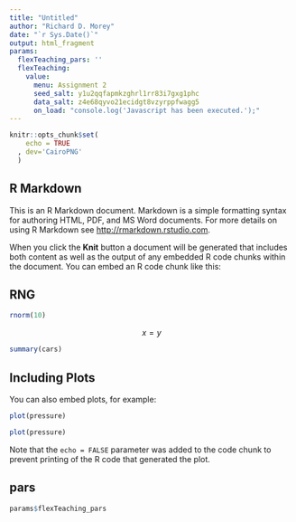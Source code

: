 ```yaml
---
title: "Untitled"
author: "Richard D. Morey"
date: "`r Sys.Date()`"
output: html_fragment
params:
  flexTeaching_pars: ''
  flexTeaching:
    value:
      menu: Assignment 2
      seed_salt: y1u2qqfapmkzghrl1rr83i7gxg1phc
      data_salt: z4e68qyvo21ecidgt8vzyrppfwagg5
      on_load: "console.log('Javascript has been executed.');"
---
```


```r
knitr::opts_chunk$set(
    echo = TRUE
  , dev='CairoPNG'
  )
```

## R Markdown

This is an R Markdown document. Markdown is a simple formatting syntax for authoring HTML, PDF, and MS Word documents. For more details on using R Markdown see <http://rmarkdown.rstudio.com>.

When you click the **Knit** button a document will be generated that includes both content as well as the output of any embedded R code chunks within the document. You can embed an R code chunk like this:

## RNG

```r
rnorm(10)
```


$$
  x = y
$$


```r
summary(cars)
```

## Including Plots

You can also embed plots, for example:

```r
plot(pressure)
```

```r
plot(pressure)
```


Note that the `echo = FALSE` parameter was added to the code chunk to prevent printing of the R code that generated the plot.


## pars

```r
params$flexTeaching_pars
```



